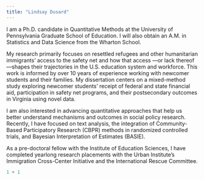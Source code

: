 ```yaml
---
title: "Lindsay Dusard"
---
```


I am a Ph.D. candidate in Quantitative Methods at the University of Pennsylvania Graduate School of Education. I will also obtain an A.M. in Statistics and Data Science from the Wharton School.

My research primarily focuses on resettled refugees and other humanitarian immigrants’ access to the safety net and how that access —or lack thereof —shapes their trajectories in the U.S. education system and workforce. This work is informed by over 10 years of experience working with newcomer students and their families. My dissertation centers on a mixed-method study exploring newcomer students’ receipt of federal and state financial aid, participation in safety net programs, and their postsecondary outcomes in Virginia using novel data.

I am also interested in advancing quantitative approaches that help us better understand mechanisms and outcomes in social policy research. Recently, I have focused on text analysis, the integration of Community-Based Participatory Research (CBPR) methods in randomized controlled trials, and Bayesian Interpretation of Estimates (BASIE).

As a pre-doctoral fellow with the Institute of Education Sciences, I have completed yearlong research placements with the Urban Institute’s Immigration Cross-Center Initiative and the International Rescue Committee.

```r
1 + 1
```
